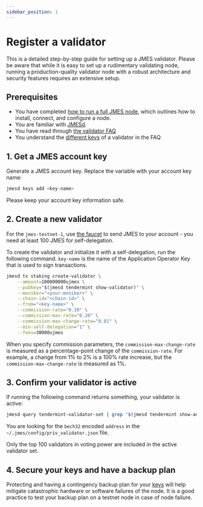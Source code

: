 ```yaml
---
sidebar_position: 1
---
```



# Register a validator


This is a detailed step-by-step guide for setting up a JMES validator. Please be aware that while it is easy to set up a rudimentary validating node, running a production-quality validator node with a robust architecture and security features requires an extensive setup.

## Prerequisites

- You have completed [how to run a full JMES node](../run-a-full-jmes-node/README.mdx), which outlines how to install, connect, and configure a node.
- You are familiar with [JMESd](../../develop/jmesd/install-jmesd.mdx).
- You have read through [the validator FAQ](faq.mdx)
- You understand the [different keys](faq.mdx#validator-keys-and-states) of a validator in the FAQ

## 1. Get a JMES account key
   Generate a JMES account key. Replace the variable with your account key name:

   ```bash
   jmesd keys add <key-name>
   ```
   Please keep your account key information safe.

## 2. Create a new validator


<Admonition type="tip" icon="💡" title="Get coins">

For the `jmes-testnet-1`, use [the faucet](https://faucet-frontend-pr83v.ondigitalocean.app/) to send JMES to your account - you need at least 100 JMES for self-delegation.

</Admonition>


To create the validator and initialize it with a self-delegation, run the following command. `key-name` is the name of the Application Operator Key that is used to sign transactions.

```bash
jmesd tx staking create-validator \
    --amount=100000000ujmes \
    --pubkey="$(jmesd tendermint show-validator)" \
    --moniker="<your-moniker>" \
    --chain-id="<chain-id>" \
    --from="<key-name>" \
    --commission-rate="0.10" \
    --commission-max-rate="0.20" \
    --commission-max-change-rate="0.01" \
    --min-self-delegation="1" \
    --fees=30000ujmes
```

<Admonition type="caution" icon="☢️">

When you specify commission parameters, the `commission-max-change-rate` is measured as a percentage-point change of the `commission-rate`. For example, a change from 1% to 2% is a 100% rate increase, but the `commission-max-change-rate` is measured as 1%.

</Admonition>

## 3. Confirm your validator is active

If running the following command returns something, your validator is active:

```bash
jmesd query tendermint-validator-set | grep "$(jmesd tendermint show-address)"
```

You are looking for the `bech32` encoded `address` in the `~/.jmes/config/priv_validator.json` file.

<Admonition type="note" icon="📝">

Only the top 100 validators in voting power are included in the active validator set.

</Admonition>

## 4. Secure your keys and have a backup plan

Protecting and having a contingency backup plan for your [keys](faq.mdx#what-type-of-key-do-i-need-to-use) will help mitigate catastrophic hardware or software failures of the node.
It is a good practice to test your backup plan on a testnet node in case of node failure.